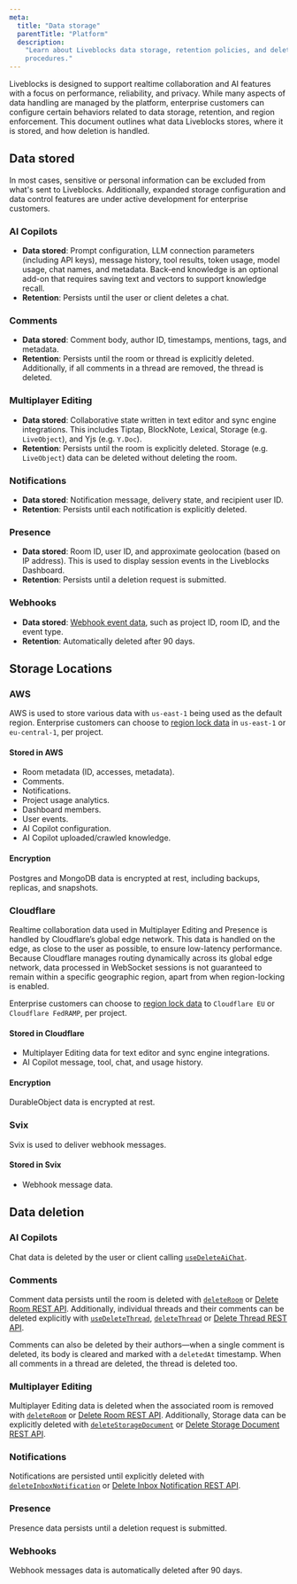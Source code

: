 ```yaml
---
meta:
  title: "Data storage"
  parentTitle: "Platform"
  description:
    "Learn about Liveblocks data storage, retention policies, and deletion
    procedures."
---
```


Liveblocks is designed to support realtime collaboration and AI features with a
focus on performance, reliability, and privacy. While many aspects of data
handling are managed by the platform, enterprise customers can configure certain
behaviors related to data storage, retention, and region enforcement. This
document outlines what data Liveblocks stores, where it is stored, and how
deletion is handled.

## Data stored

In most cases, sensitive or personal information can be excluded from what's
sent to Liveblocks. Additionally, expanded storage configuration and data
control features are under active development for enterprise customers.

### AI Copilots

- **Data stored**: Prompt configuration, LLM connection parameters (including
  API keys), message history, tool results, token usage, model usage, chat
  names, and metadata. Back-end knowledge is an optional add-on that requires
  saving text and vectors to support knowledge recall.
- **Retention**: Persists until the user or client deletes a chat.

### Comments

- **Data stored**: Comment body, author ID, timestamps, mentions, tags, and
  metadata.
- **Retention**: Persists until the room or thread is explicitly deleted.
  Additionally, if all comments in a thread are removed, the thread is deleted.

### Multiplayer Editing

- **Data stored**: Collaborative state written in text editor and sync engine
  integrations. This includes Tiptap, BlockNote, Lexical, Storage (e.g.
  `LiveObject`), and Yjs (e.g. `Y.Doc`).
- **Retention**: Persists until the room is explicitly deleted. Storage (e.g.
  `LiveObject`) data can be deleted without deleting the room.

### Notifications

- **Data stored**: Notification message, delivery state, and recipient user ID.
- **Retention**: Persists until each notification is explicitly deleted.

### Presence

- **Data stored**: Room ID, user ID, and approximate geolocation (based on IP
  address). This is used to display session events in the Liveblocks Dashboard.
- **Retention**: Persists until a deletion request is submitted.

### Webhooks

- **Data stored**:
  [Webhook event data](/docs/platform/webhooks#Liveblocks-events), such as
  project ID, room ID, and the event type.
- **Retention**: Automatically deleted after 90 days.

## Storage Locations

### AWS

AWS is used to store various data with `us-east-1` being used as the default
region. Enterprise customers can choose to
[region lock data](/docs/platform/projects#Project-location) in `us-east-1` or
`eu-central-1`, per project.

#### Stored in AWS

- Room metadata (ID, accesses, metadata).
- Comments.
- Notifications.
- Project usage analytics.
- Dashboard members.
- User events.
- AI Copilot configuration.
- AI Copilot uploaded/crawled knowledge.

#### Encryption

Postgres and MongoDB data is encrypted at rest, including backups, replicas, and
snapshots.

### Cloudflare

Realtime collaboration data used in Multiplayer Editing and Presence is handled
by Cloudflare’s global edge network. This data is handled on the edge, as close
to the user as possible, to ensure low-latency performance. Because Cloudflare
manages routing dynamically across its global edge network, data processed in
WebSocket sessions is not guaranteed to remain within a specific geographic
region, apart from when region-locking is enabled.

Enterprise customers can choose to
[region lock data](/docs/platform/projects#Project-location) to `Cloudflare EU`
or `Cloudflare FedRAMP`, per project.

#### Stored in Cloudflare

- Multiplayer Editing data for text editor and sync engine integrations.
- AI Copilot message, tool, chat, and usage history.

#### Encryption

DurableObject data is encrypted at rest.

### Svix

Svix is used to deliver webhook messages.

#### Stored in Svix

- Webhook message data.

## Data deletion

### AI Copilots

Chat data is deleted by the user or client calling
[`useDeleteAiChat`](/docs/api-reference/liveblocks-react#useDeleteAiChat).

### Comments

Comment data persists until the room is deleted with
[`deleteRoom`](/docs/api-reference/liveblocks-node#delete-rooms-roomId) or
[Delete Room REST API](/docs/api-reference/rest-api-endpoints#delete-rooms-roomId).
Additionally, individual threads and their comments can be deleted explicitly
with [`useDeleteThread`](/docs/api-reference/liveblocks-react#useDeleteThread),
[`deleteThread`](/docs/api-reference/liveblocks-node#delete-rooms-roomId-threads-threadId)
or
[Delete Thread REST API](/docs/api-reference/rest-api-endpoints#delete-rooms-roomId-threads-threadId).

Comments can also be deleted by their authors—when a single comment is deleted,
its body is cleared and marked with a `deletedAt` timestamp. When all comments
in a thread are deleted, the thread is deleted too.

### Multiplayer Editing

Multiplayer Editing data is deleted when the associated room is removed with
[`deleteRoom`](/docs/api-reference/liveblocks-node#delete-rooms-roomId) or
[Delete Room REST API](/docs/api-reference/rest-api-endpoints#delete-rooms-roomId).
Additionally, Storage data can be explicitly deleted with
[`deleteStorageDocument`](/docs/api-reference/liveblocks-node#delete-rooms-roomId-storage)
or
[Delete Storage Document REST API](/docs/api-reference/rest-api-endpoints#delete-rooms-roomId-storage).

### Notifications

Notifications are persisted until explicitly deleted with
[`deleteInboxNotification`](/docs/api-reference/liveblocks-node#delete-users-userId-inboxNotifications-inboxNotificationId)
or
[Delete Inbox Notification REST API](/docs/api-reference/rest-api-endpoints#delete-users-userId-inboxNotifications-inboxNotificationId).

### Presence

Presence data persists until a deletion request is submitted.

### Webhooks

Webhook messages data is automatically deleted after 90 days.
